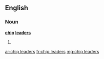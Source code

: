 ==English==

===Noun===
'''[[chip]] [[leaders]]'''

# {{plural of|[[chip leader]]}}

[[ar:chip leaders]]
[[fr:chip leaders]]
[[mg:chip leaders]]